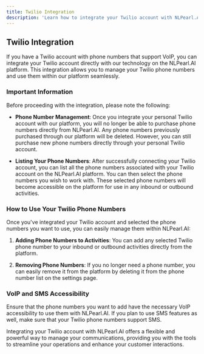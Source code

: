```yaml
---
title: Twilio Integration
description: 'Learn how to integrate your Twilio account with NLPearl.AI and manage your phone numbers directly from the platform.'
---
```


## Twilio Integration

If you have a Twilio account with phone numbers that support VoIP, you can integrate your Twilio account directly with our technology on the NLPearl.AI platform. This integration allows you to manage your Twilio phone numbers and use them within our platform seamlessly.

### Important Information

Before proceeding with the integration, please note the following:

- **Phone Number Management**: Once you integrate your personal Twilio account with our platform, you will no longer be able to purchase phone numbers directly from NLPearl.AI. Any phone numbers previously purchased through our platform will be deleted. However, you can still purchase new phone numbers directly through your personal Twilio account.
  
- **Listing Your Phone Numbers**: After successfully connecting your Twilio account, you can list all the phone numbers associated with your Twilio account on the NLPearl.AI platform. You can then select the phone numbers you wish to work with. These selected phone numbers will become accessible on the platform for use in any inbound or outbound activities.

### How to Use Your Twilio Phone Numbers

Once you've integrated your Twilio account and selected the phone numbers you want to use, you can easily manage them within NLPearl.AI:

1. **Adding Phone Numbers to Activities**: You can add any selected Twilio phone number to your inbound or outbound activities directly from the platform.
  
2. **Removing Phone Numbers**: If you no longer need a phone number, you can easily remove it from the platform by deleting it from the phone number list on the settings page.

### VoIP and SMS Accessibility

Ensure that the phone numbers you want to add have the necessary VoIP accessibility to use them with NLPearl.AI. If you plan to use SMS features as well, make sure that your Twilio phone numbers support SMS.

Integrating your Twilio account with NLPearl.AI offers a flexible and powerful way to manage your communications, providing you with the tools to streamline your operations and enhance your customer interactions.

